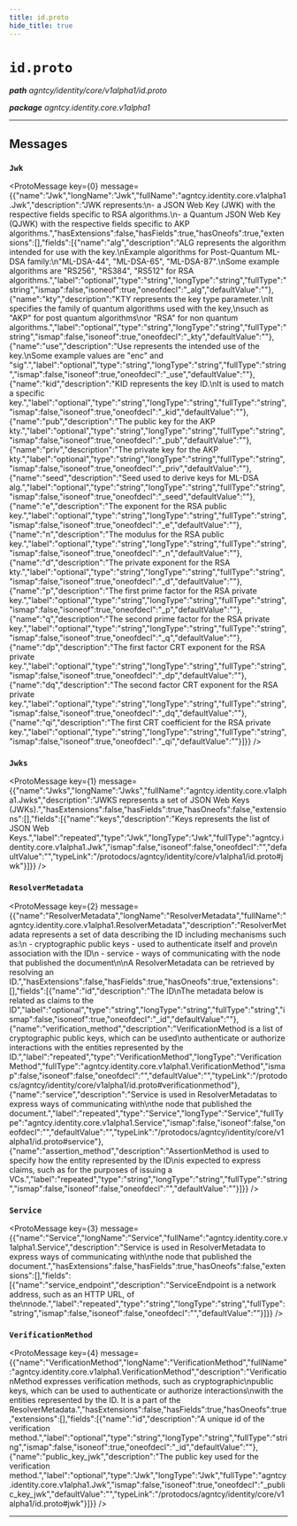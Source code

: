 ```yaml
---
title: id.proto
hide_title: true
---
```



# `id.proto`
_**path** agntcy/identity/core/v1alpha1/id.proto_

_**package** agntcy.identity.core.v1alpha1_



---

## Messages


### `Jwk`
<ProtoMessage key={0} message={{"name":"Jwk","longName":"Jwk","fullName":"agntcy.identity.core.v1alpha1.Jwk","description":"JWK represents:\n- a JSON Web Key (JWK) with the respective fields specific to RSA algorithms.\n- a Quantum JSON Web Key (QJWK) with the respective fields specific to AKP algorithms.","hasExtensions":false,"hasFields":true,"hasOneofs":true,"extensions":[],"fields":[{"name":"alg","description":"ALG represents the algorithm intended for use with the key.\nExample algorithms for Post-Quantum ML-DSA family:\n\"ML-DSA-44\", \"ML-DSA-65\", \"ML-DSA-87\".\nSome example algorithms are \"RS256\", \"RS384\", \"RS512\" for RSA algorithms.","label":"optional","type":"string","longType":"string","fullType":"string","ismap":false,"isoneof":true,"oneofdecl":"_alg","defaultValue":""},{"name":"kty","description":"KTY represents the key type parameter.\nIt specifies the family of quantum algorithms used with the key,\nsuch as \"AKP\" for post quantum algorithms\nor \"RSA\" for non quantum algorithms.","label":"optional","type":"string","longType":"string","fullType":"string","ismap":false,"isoneof":true,"oneofdecl":"_kty","defaultValue":""},{"name":"use","description":"Use represents the intended use of the key.\nSome example values are \"enc\" and \"sig\".","label":"optional","type":"string","longType":"string","fullType":"string","ismap":false,"isoneof":true,"oneofdecl":"_use","defaultValue":""},{"name":"kid","description":"KID represents the key ID.\nIt is used to match a specific key.","label":"optional","type":"string","longType":"string","fullType":"string","ismap":false,"isoneof":true,"oneofdecl":"_kid","defaultValue":""},{"name":"pub","description":"The public key for the AKP kty.","label":"optional","type":"string","longType":"string","fullType":"string","ismap":false,"isoneof":true,"oneofdecl":"_pub","defaultValue":""},{"name":"priv","description":"The private key for the AKP kty.","label":"optional","type":"string","longType":"string","fullType":"string","ismap":false,"isoneof":true,"oneofdecl":"_priv","defaultValue":""},{"name":"seed","description":"Seed used to derive keys for ML-DSA alg.","label":"optional","type":"string","longType":"string","fullType":"string","ismap":false,"isoneof":true,"oneofdecl":"_seed","defaultValue":""},{"name":"e","description":"The exponent for the RSA public key.","label":"optional","type":"string","longType":"string","fullType":"string","ismap":false,"isoneof":true,"oneofdecl":"_e","defaultValue":""},{"name":"n","description":"The modulus for the RSA public key.","label":"optional","type":"string","longType":"string","fullType":"string","ismap":false,"isoneof":true,"oneofdecl":"_n","defaultValue":""},{"name":"d","description":"The private exponent for the RSA kty.","label":"optional","type":"string","longType":"string","fullType":"string","ismap":false,"isoneof":true,"oneofdecl":"_d","defaultValue":""},{"name":"p","description":"The first prime factor for the RSA private key.","label":"optional","type":"string","longType":"string","fullType":"string","ismap":false,"isoneof":true,"oneofdecl":"_p","defaultValue":""},{"name":"q","description":"The second prime factor for the RSA private key.","label":"optional","type":"string","longType":"string","fullType":"string","ismap":false,"isoneof":true,"oneofdecl":"_q","defaultValue":""},{"name":"dp","description":"The first factor CRT exponent for the RSA private key.","label":"optional","type":"string","longType":"string","fullType":"string","ismap":false,"isoneof":true,"oneofdecl":"_dp","defaultValue":""},{"name":"dq","description":"The second factor CRT exponent for the RSA private key.","label":"optional","type":"string","longType":"string","fullType":"string","ismap":false,"isoneof":true,"oneofdecl":"_dq","defaultValue":""},{"name":"qi","description":"The first CRT coefficient for the RSA private key.","label":"optional","type":"string","longType":"string","fullType":"string","ismap":false,"isoneof":true,"oneofdecl":"_qi","defaultValue":""}]}} />


### `Jwks`
<ProtoMessage key={1} message={{"name":"Jwks","longName":"Jwks","fullName":"agntcy.identity.core.v1alpha1.Jwks","description":"JWKS represents a set of JSON Web Keys (JWKs).","hasExtensions":false,"hasFields":true,"hasOneofs":false,"extensions":[],"fields":[{"name":"keys","description":"Keys represents the list of JSON Web Keys.","label":"repeated","type":"Jwk","longType":"Jwk","fullType":"agntcy.identity.core.v1alpha1.Jwk","ismap":false,"isoneof":false,"oneofdecl":"","defaultValue":"","typeLink":"/protodocs/agntcy/identity/core/v1alpha1/id.proto#jwk"}]}} />


### `ResolverMetadata`
<ProtoMessage key={2} message={{"name":"ResolverMetadata","longName":"ResolverMetadata","fullName":"agntcy.identity.core.v1alpha1.ResolverMetadata","description":"ResolverMetadata represents a set of data describing the ID including mechanisms such as:\n  - cryptographic public keys - used to authenticate itself and prove\n    association with the ID\n  - service - ways of communicating with the node that published the document\n\nA ResolverMetadata can be retrieved by resolving an ID.","hasExtensions":false,"hasFields":true,"hasOneofs":true,"extensions":[],"fields":[{"name":"id","description":"The ID\nThe metadata below is related as claims to the ID","label":"optional","type":"string","longType":"string","fullType":"string","ismap":false,"isoneof":true,"oneofdecl":"_id","defaultValue":""},{"name":"verification_method","description":"VerificationMethod is a list of cryptographic public keys, which can be used\nto authenticate or authorize interactions with the entities represented by the ID.","label":"repeated","type":"VerificationMethod","longType":"VerificationMethod","fullType":"agntcy.identity.core.v1alpha1.VerificationMethod","ismap":false,"isoneof":false,"oneofdecl":"","defaultValue":"","typeLink":"/protodocs/agntcy/identity/core/v1alpha1/id.proto#verificationmethod"},{"name":"service","description":"Service is used in ResolverMetadatas to express ways of communicating with\nthe node that published the document.","label":"repeated","type":"Service","longType":"Service","fullType":"agntcy.identity.core.v1alpha1.Service","ismap":false,"isoneof":false,"oneofdecl":"","defaultValue":"","typeLink":"/protodocs/agntcy/identity/core/v1alpha1/id.proto#service"},{"name":"assertion_method","description":"AssertionMethod is used to specify how the entity represented by the ID\nis expected to express claims, such as for the purposes of issuing a VCs.","label":"repeated","type":"string","longType":"string","fullType":"string","ismap":false,"isoneof":false,"oneofdecl":"","defaultValue":""}]}} />


### `Service`
<ProtoMessage key={3} message={{"name":"Service","longName":"Service","fullName":"agntcy.identity.core.v1alpha1.Service","description":"Service is used in ResolverMetadata to express ways of communicating with\nthe node that published the document.","hasExtensions":false,"hasFields":true,"hasOneofs":false,"extensions":[],"fields":[{"name":"service_endpoint","description":"ServiceEndpoint is a network address, such as an HTTP URL, of the\nnode.","label":"repeated","type":"string","longType":"string","fullType":"string","ismap":false,"isoneof":false,"oneofdecl":"","defaultValue":""}]}} />


### `VerificationMethod`
<ProtoMessage key={4} message={{"name":"VerificationMethod","longName":"VerificationMethod","fullName":"agntcy.identity.core.v1alpha1.VerificationMethod","description":"VerificationMethod expresses verification methods, such as cryptographic\npublic keys, which can be used to authenticate or authorize interactions\nwith the entities represented by the ID. It is a part of the ResolverMetadata.","hasExtensions":false,"hasFields":true,"hasOneofs":true,"extensions":[],"fields":[{"name":"id","description":"A unique id of the verification method.","label":"optional","type":"string","longType":"string","fullType":"string","ismap":false,"isoneof":true,"oneofdecl":"_id","defaultValue":""},{"name":"public_key_jwk","description":"The public key used for the verification method.","label":"optional","type":"Jwk","longType":"Jwk","fullType":"agntcy.identity.core.v1alpha1.Jwk","ismap":false,"isoneof":true,"oneofdecl":"_public_key_jwk","defaultValue":"","typeLink":"/protodocs/agntcy/identity/core/v1alpha1/id.proto#jwk"}]}} />

---


  